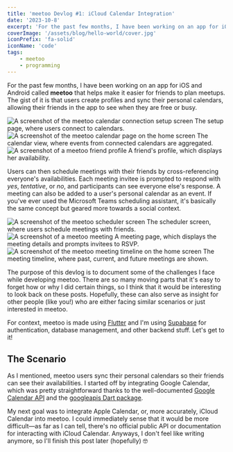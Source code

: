 ```yaml
---
title: 'meetoo Devlog #1: iCloud Calendar Integration'
date: '2023-10-8'
excerpt: 'For the past few months, I have been working on an app for iOS and Android called **meetoo** that helps make it easier for friends to plan meetups. The gist of it is that users create profiles and sync their personal calendars, allowing their friends in the app to see when they are free or busy.'
coverImage: '/assets/blog/hello-world/cover.jpg'
iconPrefix: 'fa-solid'
iconName: 'code'
tags:
    - meetoo
    - programming
---
```


For the past few months, I have been working on an app for iOS and Android called **meetoo** that helps make it easier for friends to plan meetups. The gist of it is that users create profiles and sync their personal calendars, allowing their friends in the app to see when they are free or busy.

<div className="no-filter">

![A screenshot of the meetoo calendar connection setup screen](/public/images/blog/meetoo-devlog-1/setup.png)
The setup page, where users connect to calendars.
![A screenshot of the meetoo calendar page on the home screen](/public/images/blog/meetoo-devlog-1/calendar.png)
The calendar view, where events from connected calendars are aggregated.
![A screenshot of a meetoo friend profile](/public/images/blog/meetoo-devlog-1/friend.png)
A friend's profile, which displays her availability.

</div>

Users can then schedule meetings with their friends by cross-referencing everyone's availabilities. Each meeting invitee is prompted to respond with _yes_, _tentative_, or _no_, and participants can see everyone else's response. A meeting can also be added to a user's personal calendar as an event. If you've ever used the Microsoft Teams scheduling assistant, it's basically the same concept but geared more towards a social context.

<div className="no-filter">

![A screenshot of the meetoo scheduler screen](/public/images/blog/meetoo-devlog-1/scheduler.png)
The scheduler screen, where users schedule meetings with friends.
![A screenshot of a meetoo meeting](/public/images/blog/meetoo-devlog-1/meeting.png)
A meeting page, which displays the meeting details and prompts invitees to RSVP.
![A screenshot of the meetoo meeting timeline on the home screen](/public/images/blog/meetoo-devlog-1/timeline.png)
The meeting timeline, where past, current, and future meetings are shown.

</div>

The purpose of this devlog is to document some of the challenges I face while developing meetoo. There are so many moving parts that it's easy to forget how or why I did certain things, so I think that it would be interesting to look back on these posts. Hopefully, these can also serve as insight for other people (like you!) who are either facing similar scenarios or just interested in meetoo.

For context, meetoo is made using [Flutter](https://flutter.dev/) and I'm using [Supabase](https://supabase.com/) for authentication, database management, and other backend stuff. Let's get to it!

## The Scenario

As I mentioned, meetoo users sync their personal calendars so their friends can see their availabilities. I started off by integrating Google Calendar, which was pretty straightforward thanks to the well-documented [Google Calendar API](https://developers.google.com/calendar/api/guides/overview) and the [googleapis Dart package](https://pub.dev/packages/googleapis).

My next goal was to integrate Apple Calendar, or, more accurately, iCloud Calendar into meetoo. I could immediately sense that it would be more difficult—as far as I can tell, there's no official public API or documentation for interacting with iCloud Calendar. Anyways, I don't feel like writing anymore, so I'll finish this post later (hopefully) 🤓
